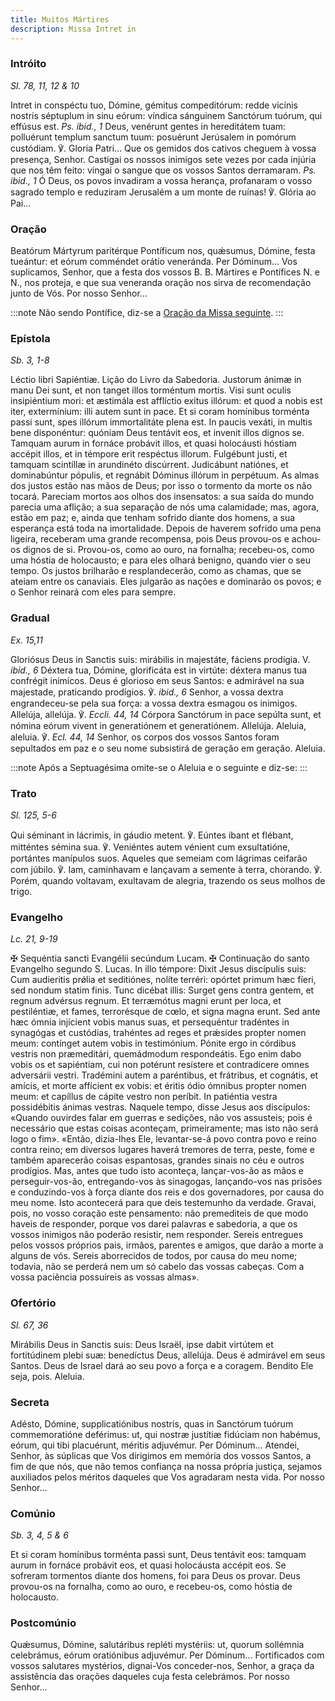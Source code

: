 ```yaml
---
title: Muitos Mártires
description: Missa Intret in
---
```


### Intróito

<em>Sl. 78, 11, 12 & 10</em>

<div class="side-by-side not-content">
  <span>
    Intret in conspéctu tuo, Dómine, gémitus compeditórum: redde vicínis nostris
    séptuplum in sinu eórum: víndica sánguinem Sanctórum tuórum, qui effúsus
    est. <em>Ps. ibid., 1</em> Deus, venérunt gentes in hereditátem tuam:
    polluérunt templum sanctum tuum: posuérunt Jerúsalem in pomórum custódiam.
    ℣. Gloria Patri...
  </span>
  <span>
    Que os gemidos dos cativos cheguem à vossa presença, Senhor. Castigai os
    nossos inimigos sete vezes por cada injúria que nos têm feito: vingai o
    sangue que os vossos Santos derramaram. <em>Ps. ibid., 1</em> Ó Deus, os
    povos invadiram a vossa herança, profanaram o vosso sagrado templo e
    reduziram Jerusalém a um monte de ruínas! ℣. Glória ao Pai...
  </span>
</div>

### Oração

<div class="side-by-side not-content">
  <span>
    Beatórum Mártyrum paritérque Pontíficum nos, quǽsumus, Dómine, festa
    tueántur: et eórum comméndet orátio veneránda. Per Dóminum...
  </span>
  <span>
    Vos suplicamos, Senhor, que a festa dos vossos B. B. Mártires e Pontífices
    <span class="text-red-500">N.</span> e <span class="text-red-500">N.</span>,
    nos proteja, e que sua veneranda oração nos sirva de recomendação junto de Vós.
    Por nosso Senhor...
  </span>
</div>

:::note
Não sendo Pontífice, diz-se a [Oração da Missa seguinte](/missal/comum/7muitosmartires2#oração).
:::

### Epístola

<em>Sb. 3, 1-8</em>

<div class="side-by-side not-content">
  <span>Léctio libri Sapiéntiæ.</span>
  <span>Lição do Livro da Sabedoria.</span>
  <span>
    Justorum ánimæ in manu Dei sunt, et non tanget illos torméntum mortis. Visi
    sunt oculis insipiéntium mori: et æstimála est afflíctio exitus illórum: et
    quod a nobis est iter, extermínium: illi autem sunt in pace. Et si coram
    homínibus torménta passi sunt, spes illórum immortalitáte plena est. In
    paucis vexáti, in multis bene disponéntur: quóniam Deus tentávit eos, et
    invenit illos dignos se. Tamquam aurum in fornáce probávit illos, et quasi
    holocáusti hóstiam accépit illos, et in témpore erit respéctus illorum.
    Fulgébunt justi, et tamquam scintíllæ in arundinéto discúrrent. Judicábunt
    natiónes, et dominabúntur pópulis, et regnábit Dóminus illórum in perpétuum.
  </span>
  <span>
    As almas dos justos estão nas mãos de Deus; por isso o tormento da morte os
    não tocará. Pareciam mortos aos olhos dos insensatos: a sua saída do mundo
    parecia uma aflição; a sua separação de nós uma calamidade; mas, agora,
    estão em paz; e, ainda que tenham sofrido diante dos homens, a sua esperança
    está toda na imortalidade. Depois de haverem sofrido uma pena ligeira,
    receberam uma grande recompensa, pois Deus provou-os e achou-os dignos de
    si. Provou-os, como ao ouro, na fornalha; recebeu-os, como uma hóstia de
    holocausto; e para eles olhará benigno, quando vier o seu tempo. Os justos
    brilharão e resplandecerão, como as chamas, que se ateiam entre os
    canaviais. Eles julgarão as nações e dominarão os povos; e o Senhor reinará
    com eles para sempre.
  </span>
</div>

### Gradual

<em>Ex. 15,11</em>

<div class="side-by-side not-content">
  <span>
    Gloriósus Deus in Sanctis suis: mirábilis in majestáte, fáciens prodígia. V.
    <em>ibid., 6</em> Déxtera tua, Dómine, glorificáta est in virtúte: déxtera manus
    tua confrégit inimícos.
  </span>
  <span>
    Deus é glorioso em seus Santos: e admirável na sua majestade, praticando
    prodígios. ℣. <em>ibid., 6</em> Senhor, a vossa dextra engrandeceu-se pela
    sua força: a vossa dextra esmagou os inimigos.
  </span>
  <span>
    Allelúja, allelúja. ℣. <em>Eccli. 44, 14</em> Córpora Sanctórum in pace
    sepúlta sunt, et nómina eórum vivent in generatiónem et generatiónem.
    Allelúja.
  </span>
  <span>
    Aleluia, aleluia. ℣. <em>Ecl. 44, 14</em> Senhor, os corpos dos vossos
    Santos foram sepultados em paz e o seu nome subsistirá de geração em
    geração. Aleluia.
  </span>
</div>

:::note
Após a Septuagésima omite-se o Aleluia e o seguinte e diz-se:
:::

### Trato

<em>Sl. 125, 5-6</em>

<div class="side-by-side not-content">
  <span>
    Qui séminant in lácrimis, in gáudio metent. ℣. Eúntes ibant et flébant,
    mitténtes sémina sua. ℣. Veniéntes autem vénient cum exsultatióne, portántes
    manípulos suos.
  </span>
  <span>
    Aqueles que semeiam com lágrimas ceifarão com júbilo. ℣. Iam, caminhavam e
    lançavam a semente à terra, chorando. ℣. Porém, quando voltavam, exultavam
    de alegria, trazendo os seus molhos de trigo.
  </span>
</div>

### Evangelho

<em>Lc. 21, 9-19</em>

<div class="side-by-side not-content">
  <span>
    <span class="text-red-500">✠</span> Sequéntia sancti Evangélii secúndum
    Lucam.
  </span>
  <span>
    <span class="text-red-500">✠</span> Continuação do santo Evangelho segundo
    S. Lucas.
  </span>
  <span>
    In illo témpore: Dixit Jesus discípulis suis: Cum audieritis prǿlia et
    seditiónes, nolíte terréri: opórtet primum hæc fíeri, sed nondum statim
    finis. Tunc dicébat illis: Surget gens contra gentem, et regnum advérsus
    regnum. Et terræmótus magni erunt per loca, et pestiléntiæ, et fames,
    terrorésque de cœlo, et signa magna erunt. Sed ante hæc ómnia injícient
    vobis manus suas, et persequéntur tradéntes in synagógas et custódias,
    trahéntes ad reges et prǽsides propter nomen meum: contínget autem vobis in
    testimónium. Pónite ergo in córdibus vestris non præmeditári, quemádmodum
    respondeátis. Ego enim dabo vobis os et sapiéntiam, cui non potérunt
    resístere et contradícere omnes adversárii vestri. Tradémini autem a
    paréntibus, et frátribus, et cognátis, et amícis, et morte affícient ex
    vobis: et éritis ódio ómnibus propter nomen meum: et capíllus de cápite
    vestro non períbit. In patiéntia vestra possidébitis ánimas vestras.
  </span>
  <span>
    Naquele tempo, disse Jesus aos discípulos: «Quando ouvirdes falar em guerras
    e sedições, não vos assusteis; pois é necessário que estas coisas aconteçam,
    primeiramente; mas isto não será logo o fim». «Então, dizia-lhes Ele,
    levantar-se-á povo contra povo e reino contra reino; em diversos lugares
    haverá tremores de terra, peste, fome e também aparecerão coisas espantosas,
    grandes sinais no céu e outros prodígios. Mas, antes que tudo isto aconteça,
    lançar-vos-ão as mãos e perseguir-vos-ão, entregando-vos às sinagogas,
    lançando-vos nas prisões e conduzindo-vos à força diante dos reis e dos
    governadores, por causa do meu nome. Isto acontecerá para que deis
    testemunho da verdade. Gravai, pois, no vosso coração este pensamento: não
    premediteis de que modo haveis de responder, porque vos darei palavras e
    sabedoria, a que os vossos inimigos não poderão resistir, nem responder.
    Sereis entregues pelos vossos próprios pais, irmãos, parentes e amigos, que
    darão a morte a alguns de vós. Sereis aborrecidos de todos, por causa do meu
    nome; todavia, não se perderá nem um só cabelo das vossas cabeças. Com a
    vossa paciência possuireis as vossas almas».
  </span>
</div>

### Ofertório

<em>Sl. 67, 36</em>

<div class="side-by-side not-content">
  <span>
    Mirábilis Deus in Sanctis suis: Deus Israël, ipse dabit virtútem et
    fortitúdinem plebi suæ: benedíctus Deus, allelúja.
  </span>
  <span>
    Deus é admirável em seus Santos. Deus de Israel dará ao seu povo a força e a
    coragem. Bendito Ele seja, pois. Aleluia.
  </span>
</div>

### Secreta

<div class="side-by-side not-content">
  <span>
    Adésto, Dómine, supplicatiónibus nostris, quas in Sanctórum tuórum
    commemoratióne deférimus: ut, qui nostræ justítiæ fidúciam non habémus,
    eórum, qui tibi placuérunt, méritis adjuvémur. Per Dóminum...
  </span>
  <span>
    Atendei, Senhor, às súplicas que Vos dirigimos em memória dos vossos Santos,
    a fim de que nós, que não temos confiança na nossa própria justiça, sejamos
    auxiliados pelos méritos daqueles que Vos agradaram nesta vida. Por nosso
    Senhor...
  </span>
</div>

### Comúnio

<em>Sb. 3, 4, 5 & 6</em>

<div class="side-by-side not-content">
  <span>
    Et si coram homínibus torménta passi sunt, Deus tentávit eos: tamquam aurum
    in fornáce probávit eos, et quasi holocáusta accépit eos.
  </span>
  <span>
    Se sofreram tormentos diante dos homens, foi para Deus os provar. Deus
    provou-os na fornalha, como ao ouro, e recebeu-os, como hóstia de
    holocausto.
  </span>
</div>

### Postcomúnio

<div class="side-by-side not-content">
  <span>
    Quǽsumus, Dómine, salutáribus repléti mystériis: ut, quorum sollémnia
    celebrámus, eórum oratiónibus adjuvémur. Per Dóminum...
  </span>
  <span>
    Fortificados com vossos salutares mystérios, dignai-Vos conceder-nos,
    Senhor, a graça da assistência das orações daqueles cuja festa celebrámos.
    Por nosso Senhor...
  </span>
</div>
